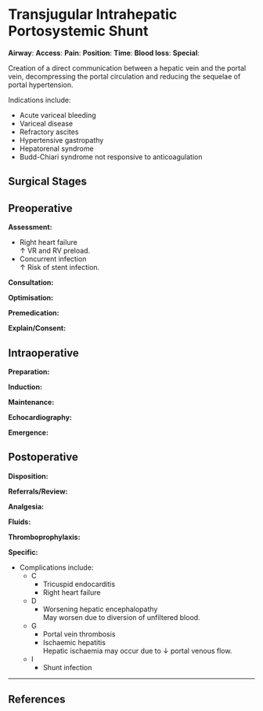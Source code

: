 # Transjugular Intrahepatic Portosystemic Shunt {#sec-tips}

:::gas
**Airway**: 
**Access**: 
**Pain**: 
**Position**:
**Time**: 
**Blood loss**:
**Special**:
:::

Creation of a direct communication between a hepatic vein and the portal vein, decompressing the portal circulation and reducing the sequelae of portal hypertension. 

Indications include:

* Acute variceal bleeding
* Variceal disease
* Refractory ascites
* Hypertensive gastropathy
* Hepatorenal syndrome
* Budd-Chiari syndrome not responsive to anticoagulation

## Surgical Stages

## Preoperative

**Assessment:**

* Right heart failure\
↑ VR and RV preload.
* Concurrent infection\
↑ Risk of stent infection.

**Consultation:**

**Optimisation:**

**Premedication:**

**Explain/Consent:**


## Intraoperative

**Preparation:**

**Induction:**

**Maintenance:**

**Echocardiography:**

**Emergence:**

## Postoperative

**Disposition:**

**Referrals/Review:**

**Analgesia:**

**Fluids:**

**Thromboprophylaxis:**

**Specific:**

* Complications include:
	* C
		* Tricuspid endocarditis
		* Right heart failure
	* D
		* Worsening hepatic encephalopathy\
		May worsen due to diversion of unfiltered blood.
	* G
		* Portal vein thrombosis
		* Ischaemic hepatitis\
		Hepatic ischaemia may occur due to ↓ portal venous flow.
	* I
		* Shunt infection

---

## References